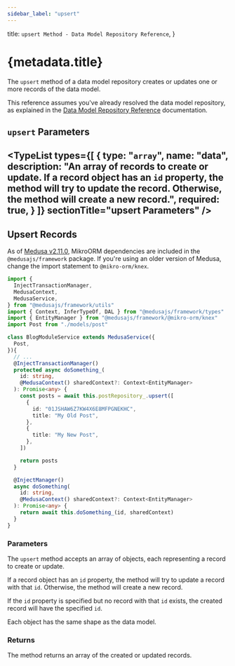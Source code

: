 ```yaml
---
sidebar_label: "upsert"
---
```



  title: `upsert Method - Data Model Repository Reference`,
}

# {metadata.title}

The `upsert` method of a data model repository creates or updates one or more records of the data model.

<Note>

This reference assumes you've already resolved the data model repository, as explained in the [Data Model Repository Reference](../../page.mdx) documentation.

</Note>

## `upsert` Parameters

<TypeList
  types={[
    {
      type: "`array`",
      name: "data",
      description: "An array of records to create or update. If a record object has an `id` property, the method will try to update the record. Otherwise, the method will create a new record.",
      required: true,
    }
  ]}
  sectionTitle="upsert Parameters"
/>
---

## Upsert Records

<Note>

As of [Medusa v2.11.0](https://github.com/medusajs/medusa/releases/tag/v2.11.0), MikroORM dependencies are included in the `@medusajs/framework` package. If you're using an older version of Medusa, change the import statement to `@mikro-orm/knex`.

</Note>

```ts
import { 
  InjectTransactionManager,
  MedusaContext,
  MedusaService,
} from "@medusajs/framework/utils"
import { Context, InferTypeOf, DAL } from "@medusajs/framework/types"
import { EntityManager } from "@medusajs/framework/@mikro-orm/knex"
import Post from "./models/post"

class BlogModuleService extends MedusaService({
  Post,
}){
  // ...
  @InjectTransactionManager()
  protected async doSomething_(
    id: string,
    @MedusaContext() sharedContext?: Context<EntityManager>
  ): Promise<any> {
    const posts = await this.postRepository_.upsert([
      {
        id: "01JSHAW6Z7KW4X6E8MFPGNEKHC",
        title: "My Old Post",
      },
      {
        title: "My New Post",
      },
    ])

    return posts
  }

  @InjectManager()
  async doSomething(
    id: string,
    @MedusaContext() sharedContext?: Context<EntityManager>
  ): Promise<any> {
    return await this.doSomething_(id, sharedContext)
  }
}
```

### Parameters

The `upsert` method accepts an array of objects, each representing a record to create or update.

If a record object has an `id` property, the method will try to update a record with that `id`. Otherwise, the method will create a new record.

If the `id` property is specified but no record with that `id` exists, the created record will have the specified `id`.

Each object has the same shape as the data model.

### Returns

The method returns an array of the created or updated records.
